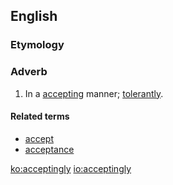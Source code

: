 ==English==

===Etymology===
{{suffix|accepting|ly|lang=en}}

===Adverb===
{{en-adv}}

# In a [[accepting]] manner; [[tolerantly]].

====Related terms====
* [[accept]]
* [[acceptance]]

[[ko:acceptingly]]
[[io:acceptingly]]